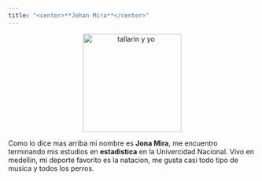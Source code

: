 ```yaml
---
title: "<center>**Johan Mira**</center>"
---
```

<center>
<img src="IMG1.jpeg" WIDTH=200 HEIGHT=200 ALT="tallarin y yo" title="tallarin y yo">
</center> 

Como lo dice mas arriba mi nombre es **Jona Mira**, me encuentro terminando mis estudios en **estadistica** en la Univercidad Nacional. Vivo en medellin, mi deporte favorito es la natacion, me gusta casi todo tipo de musica y todos los perros. 




